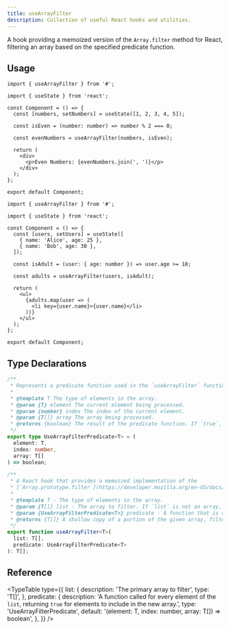 ```yaml
---
title: useArrayFilter
description: Collection of useful React hooks and utilities.
---
```


A hook providing a memoized version of the `Array.filter` method for React, filtering an array based on the specified predicate function.

## Usage

```tsx
import { useArrayFilter } from '#';

import { useState } from 'react';

const Component = () => {
  const [numbers, setNumbers] = useState([1, 2, 3, 4, 5]);

  const isEven = (number: number) => number % 2 === 0;

  const evenNumbers = useArrayFilter(numbers, isEven);

  return (
    <div>
      <p>Even Numbers: {evenNumbers.join(', ')}</p>
    </div>
  );
};

export default Component;
```

```tsx
import { useArrayFilter } from '#';

import { useState } from 'react';

const Component = () => {
  const [users, setUsers] = useState([
    { name: 'Alice', age: 25 },
    { name: 'Bob', age: 30 },
  ]);

  const isAdult = (user: { age: number }) => user.age >= 18;

  const adults = useArrayFilter(users, isAdult);

  return (
    <ul>
      {adults.map(user => (
        <li key={user.name}>{user.name}</li>
      ))}
    </ul>
  );
};

export default Component;
```

## Type Declarations

```typescript
/**
 * Represents a predicate function used in the `useArrayFilter` function.
 *
 * @template T The type of elements in the array.
 * @param {T} element The current element being processed.
 * @param {number} index The index of the current element.
 * @param {T[]} array The array being processed.
 * @returns {boolean} The result of the predicate function. If `true`, the element is included in the filtered array.
 */
export type UseArrayFilterPredicate<T> = (
  element: T,
  index: number,
  array: T[]
) => boolean;

/**
 * A React hook that provides a memoized implementation of the
 * [`Array.prototype.filter`](https://developer.mozilla.org/en-US/docs/Web/JavaScript/Reference/Global_Objects/Array/filter) method.
 *
 * @template T - The type of elements in the array.
 * @param {T[]} list - The array to filter. If `list` is not an array, an error message is logged to the console and the hook returns an empty array.
 * @param {UseArrayFilterPredicate<T>} predicate - A function that is called for every element of the given `list`, returning `true` for elements to include in the new array.
 * @returns {T[]} A shallow copy of a portion of the given array, filtered down to just the elements from the given array that pass the test implemented by the provided function. If no elements pass the test, an empty array will be returned.
 */
export function useArrayFilter<T>(
  list: T[],
  predicate: UseArrayFilterPredicate<T>
): T[];
```

## Reference

<TypeTable
  type={{
    list: {
      description: 'The primary array to filter',
      type: 'T[]',
    },
    predicate: {
      description:
        'A function called for every element of the `list`, returning `true` for elements to include in the new array.',
      type: 'UseArrayFilterPredicate<T>',
      default: '(element: T, index: number, array: T[]) => boolean',
    },
  }}
/>